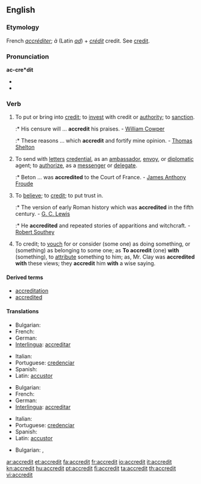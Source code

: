 ==English==

===Etymology===
French ''[[accréditer]]''; ''à'' (Latin ''[[ad]]'') + ''[[crédit]]'' credit. See [[credit]].

===Pronunciation===
'''ac-cre*dit'''
* {{IPA|/əˈkrɛdɪt/}}
* {{audio|en-us-accredit.ogg|Audio (US)}}

===Verb===
{{en-verb}}

# {{transitive}} To put or bring into [[credit]]; to [[invest]] with credit or [[authority]]; to [[sanction]].
#:* His censure will ... '''accredit''' his praises. - [[w:William Cowper|William Cowper]]
#:* These reasons ... which '''accredit''' and fortify mine opinion. - [[w:Thomas Shelton|Thomas Shelton]]
# {{transitive}} To send with [[letter]]s [[credential]], as an [[ambassador]], [[envoy]], or [[diplomatic]] agent; to [[authorize]], as a [[messenger]] or [[delegate]].
#:* Beton ... was '''accredited''' to the Court of France. - [[w:James Anthony Froude|James Anthony Froude]]
# {{transitive}} To [[believe]]; to [[credit]]; to put trust in.
#:* The version of early Roman history which was '''accredited''' in the fifth century. - [[w:G. C. Lewis|G. C. Lewis]]
#:* He '''accredited''' and repeated stories of apparitions and witchcraft. - [[w:Robert Southey|Robert Southey]]
# {{transitive}} To credit; to [[vouch]] for or consider (some one) as doing something, or (something) as belonging to some one; as '''To accredit''' (one) '''with''' (something), to [[attribute]] something to him; as, Mr. Clay was '''accredited with''' these views; they '''accredit''' him '''with''' a wise saying.

====Derived terms====
* [[accreditation]]
* [[accredited]]

====Translations====
{{trans-top|To put or bring into credit; to invest with credit or authority; to sanction}}
* Bulgarian: {{t|bg|упълномощавам|sc=Cyrl}}
* French: {{t+|fr|accréditer}}
* German: {{t+|de|akkreditieren}}
* [[Interlingua]]: [[accreditar]]
{{trans-mid}}
* Italian: {{t+|it|accreditare}}
* Portuguese: [[credenciar]]
* Spanish: {{t-|es|acreditar}}
* Latin: [[accustor]]
{{trans-bottom}}
{{trans-top|To send with letters credential, as an ambassador, envoy, or diplomatic agent; to authorize, as a messenger or delegate.}}
* Bulgarian: {{t|bg|акредитирам|sc=Cyrl}}
* French: {{t+|fr|accréditer}}
* German: {{t+|de|akkreditieren}}
* [[Interlingua]]: [[accreditar]]
{{trans-mid}}
* Italian: {{t+|it|accreditare}}
* Portuguese: [[credenciar]]
* Spanish: {{t-|es|acreditar}}
* Latin: [[accustor]]
{{trans-bottom}}
{{trans-top|To believe; to credit; to put trust in}}
* Bulgarian: {{t|bg|поверявам|sc=Cyrl}},  {{t|bg|доверявам|sc=Cyrl}}
{{trans-bottom}}

[[ar:accredit]]
[[et:accredit]]
[[fa:accredit]]
[[fr:accredit]]
[[io:accredit]]
[[it:accredit]]
[[kn:accredit]]
[[hu:accredit]]
[[pt:accredit]]
[[fi:accredit]]
[[ta:accredit]]
[[th:accredit]]
[[vi:accredit]]